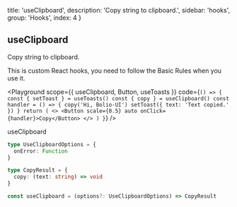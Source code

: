 
  title: 'useClipboard',
  description: 'Copy string to clipboard.',
  sidebar: 'hooks',
  group: 'Hooks',
  index: 4
}

## useClipboard

Copy string to clipboard.

This is custom React hooks, you need to follow the <Link target="_blank" color href="https://reactjs.org/docs/hooks-rules.html">Basic Rules</Link> when you use it.

<Playground
  scope={{ useClipboard, Button, useToasts }}
  code={`
() => {
  const { setToast } = useToasts()
  const { copy } = useClipboard()
  const handler = () => {
    copy('Hi, Bolio-UI')
    setToast({ text: 'Text copied.' })
  }
  return (
    <>
      <Button scale={0.5} auto onClick={handler}>Copy</Button>
    </>
  )
}
`}
/>

<Attributes edit="/pages/hooks/use-clipboard.mdx">
<Attributes.Title>useClipboard</Attributes.Title>

```ts
type UseClipboardOptions = {
  onError: Function
}

type CopyResult = {
  copy: (text: string) => void
}

const useClipboard = (options?: UseClipboardOptions) => CopyResult
```

</Attributes>

